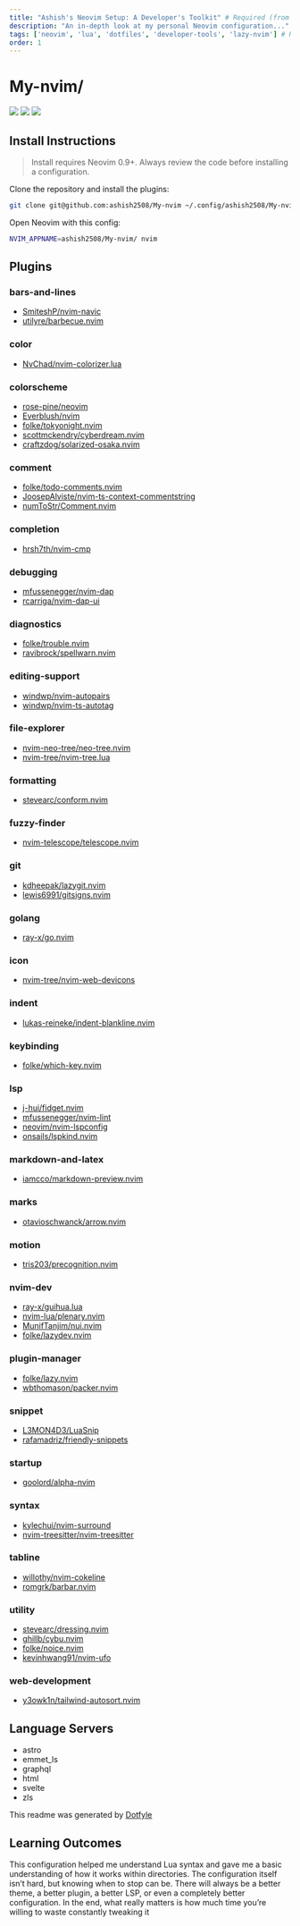 ```yaml
---
title: "Ashish's Neovim Setup: A Developer's Toolkit" # Required (from base schema)
description: "An in-depth look at my personal Neovim configuration..." # Required
tags: ['neovim', 'lua', 'dotfiles', 'developer-tools', 'lazy-nvim'] # Required
order: 1
---
```


# My-nvim/

<a href="https://dotfyle.com/ashish2508/my-nvim"><img src="https://dotfyle.com/ashish2508/my-nvim/badges/plugins?style=flat" /></a>
<a href="https://dotfyle.com/ashish2508/my-nvim"><img src="https://dotfyle.com/ashish2508/my-nvim/badges/leaderkey?style=flat" /></a>
<a href="https://dotfyle.com/ashish2508/my-nvim"><img src="https://dotfyle.com/ashish2508/my-nvim/badges/plugin-manager?style=flat" /></a>


## Install Instructions

 > Install requires Neovim 0.9+. Always review the code before installing a configuration.

Clone the repository and install the plugins:

```sh
git clone git@github.com:ashish2508/My-nvim ~/.config/ashish2508/My-nvim
```

Open Neovim with this config:

```sh
NVIM_APPNAME=ashish2508/My-nvim/ nvim
```

## Plugins

### bars-and-lines

+ [SmiteshP/nvim-navic](https://dotfyle.com/plugins/SmiteshP/nvim-navic)
+ [utilyre/barbecue.nvim](https://dotfyle.com/plugins/utilyre/barbecue.nvim)
### color

+ [NvChad/nvim-colorizer.lua](https://dotfyle.com/plugins/NvChad/nvim-colorizer.lua)
### colorscheme

+ [rose-pine/neovim](https://dotfyle.com/plugins/rose-pine/neovim)
+ [Everblush/nvim](https://dotfyle.com/plugins/Everblush/nvim)
+ [folke/tokyonight.nvim](https://dotfyle.com/plugins/folke/tokyonight.nvim)
+ [scottmckendry/cyberdream.nvim](https://dotfyle.com/plugins/scottmckendry/cyberdream.nvim)
+ [craftzdog/solarized-osaka.nvim](https://dotfyle.com/plugins/craftzdog/solarized-osaka.nvim)
### comment

+ [folke/todo-comments.nvim](https://dotfyle.com/plugins/folke/todo-comments.nvim)
+ [JoosepAlviste/nvim-ts-context-commentstring](https://dotfyle.com/plugins/JoosepAlviste/nvim-ts-context-commentstring)
+ [numToStr/Comment.nvim](https://dotfyle.com/plugins/numToStr/Comment.nvim)
### completion

+ [hrsh7th/nvim-cmp](https://dotfyle.com/plugins/hrsh7th/nvim-cmp)
### debugging

+ [mfussenegger/nvim-dap](https://dotfyle.com/plugins/mfussenegger/nvim-dap)
+ [rcarriga/nvim-dap-ui](https://dotfyle.com/plugins/rcarriga/nvim-dap-ui)
### diagnostics

+ [folke/trouble.nvim](https://dotfyle.com/plugins/folke/trouble.nvim)
+ [ravibrock/spellwarn.nvim](https://dotfyle.com/plugins/ravibrock/spellwarn.nvim)
### editing-support

+ [windwp/nvim-autopairs](https://dotfyle.com/plugins/windwp/nvim-autopairs)
+ [windwp/nvim-ts-autotag](https://dotfyle.com/plugins/windwp/nvim-ts-autotag)
### file-explorer

+ [nvim-neo-tree/neo-tree.nvim](https://dotfyle.com/plugins/nvim-neo-tree/neo-tree.nvim)
+ [nvim-tree/nvim-tree.lua](https://dotfyle.com/plugins/nvim-tree/nvim-tree.lua)
### formatting

+ [stevearc/conform.nvim](https://dotfyle.com/plugins/stevearc/conform.nvim)
### fuzzy-finder

+ [nvim-telescope/telescope.nvim](https://dotfyle.com/plugins/nvim-telescope/telescope.nvim)
### git

+ [kdheepak/lazygit.nvim](https://dotfyle.com/plugins/kdheepak/lazygit.nvim)
+ [lewis6991/gitsigns.nvim](https://dotfyle.com/plugins/lewis6991/gitsigns.nvim)
### golang

+ [ray-x/go.nvim](https://dotfyle.com/plugins/ray-x/go.nvim)
### icon

+ [nvim-tree/nvim-web-devicons](https://dotfyle.com/plugins/nvim-tree/nvim-web-devicons)
### indent

+ [lukas-reineke/indent-blankline.nvim](https://dotfyle.com/plugins/lukas-reineke/indent-blankline.nvim)
### keybinding

+ [folke/which-key.nvim](https://dotfyle.com/plugins/folke/which-key.nvim)
### lsp

+ [j-hui/fidget.nvim](https://dotfyle.com/plugins/j-hui/fidget.nvim)
+ [mfussenegger/nvim-lint](https://dotfyle.com/plugins/mfussenegger/nvim-lint)
+ [neovim/nvim-lspconfig](https://dotfyle.com/plugins/neovim/nvim-lspconfig)
+ [onsails/lspkind.nvim](https://dotfyle.com/plugins/onsails/lspkind.nvim)
### markdown-and-latex

+ [iamcco/markdown-preview.nvim](https://dotfyle.com/plugins/iamcco/markdown-preview.nvim)
### marks

+ [otavioschwanck/arrow.nvim](https://dotfyle.com/plugins/otavioschwanck/arrow.nvim)
### motion

+ [tris203/precognition.nvim](https://dotfyle.com/plugins/tris203/precognition.nvim)
### nvim-dev

+ [ray-x/guihua.lua](https://dotfyle.com/plugins/ray-x/guihua.lua)
+ [nvim-lua/plenary.nvim](https://dotfyle.com/plugins/nvim-lua/plenary.nvim)
+ [MunifTanjim/nui.nvim](https://dotfyle.com/plugins/MunifTanjim/nui.nvim)
+ [folke/lazydev.nvim](https://dotfyle.com/plugins/folke/lazydev.nvim)
### plugin-manager

+ [folke/lazy.nvim](https://dotfyle.com/plugins/folke/lazy.nvim)
+ [wbthomason/packer.nvim](https://dotfyle.com/plugins/wbthomason/packer.nvim)
### snippet

+ [L3MON4D3/LuaSnip](https://dotfyle.com/plugins/L3MON4D3/LuaSnip)
+ [rafamadriz/friendly-snippets](https://dotfyle.com/plugins/rafamadriz/friendly-snippets)
### startup

+ [goolord/alpha-nvim](https://dotfyle.com/plugins/goolord/alpha-nvim)
### syntax

+ [kylechui/nvim-surround](https://dotfyle.com/plugins/kylechui/nvim-surround)
+ [nvim-treesitter/nvim-treesitter](https://dotfyle.com/plugins/nvim-treesitter/nvim-treesitter)
### tabline

+ [willothy/nvim-cokeline](https://dotfyle.com/plugins/willothy/nvim-cokeline)
+ [romgrk/barbar.nvim](https://dotfyle.com/plugins/romgrk/barbar.nvim)
### utility

+ [stevearc/dressing.nvim](https://dotfyle.com/plugins/stevearc/dressing.nvim)
+ [ghillb/cybu.nvim](https://dotfyle.com/plugins/ghillb/cybu.nvim)
+ [folke/noice.nvim](https://dotfyle.com/plugins/folke/noice.nvim)
+ [kevinhwang91/nvim-ufo](https://dotfyle.com/plugins/kevinhwang91/nvim-ufo)
### web-development

+ [y3owk1n/tailwind-autosort.nvim](https://dotfyle.com/plugins/y3owk1n/tailwind-autosort.nvim)
## Language Servers

+ astro
+ emmet_ls
+ graphql
+ html
+ svelte
+ zls


 This readme was generated by [Dotfyle](https://dotfyle.com)


## Learning Outcomes
This configuration helped me understand Lua syntax and gave me a basic understanding of how it works within directories. The configuration itself isn’t hard, but knowing when to stop can be. There will always be a better theme, a better plugin, a better LSP, or even a completely better configuration. In the end, what really matters is how much time you’re willing to waste constantly tweaking it

